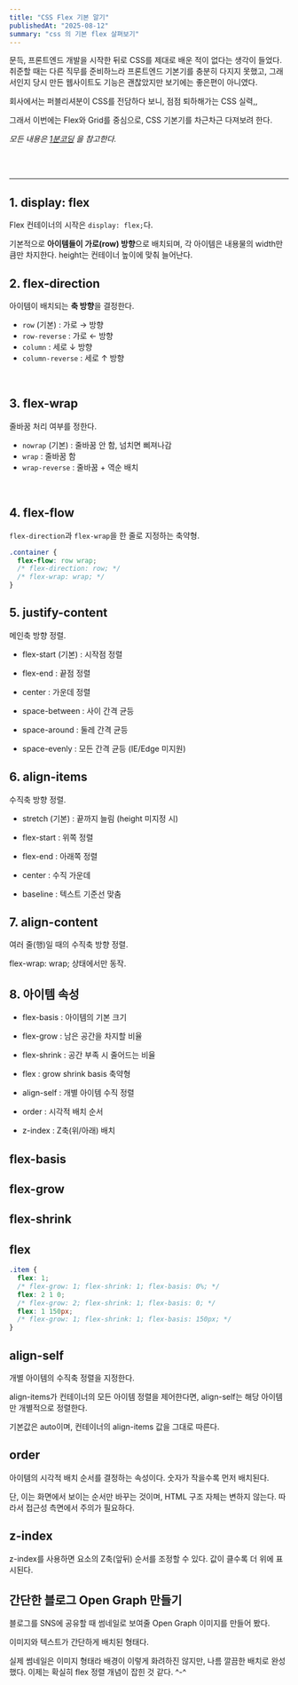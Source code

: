 ```yaml
---
title: "CSS Flex 기본 알기"
publishedAt: "2025-08-12"
summary: "css 의 기본 flex 살펴보기"
---
```


문득, 프론트엔드 개발을 시작한 뒤로 CSS를 제대로 배운 적이 없다는 생각이 들었다.
취준할 때는 다른 직무를 준비하느라 프론트엔드 기본기를 충분히 다지지 못했고,
그래서인지 당시 만든 웹사이트도 기능은 괜찮았지만 보기에는 좋은편이 아니였다.

회사에서는 퍼블리셔분이 CSS를 전담하다 보니, 점점 퇴하해가는 CSS 실력,,

그래서 이번에는 Flex와 Grid를 중심으로, CSS 기본기를 차근차근 다져보려 한다.

<i>모든 내용은 [1분코딩](https://studiomeal.com/archives/197) 을 참고한다.</i>

<br />
<br />

---

## 1. display: flex

Flex 컨테이너의 시작은 `display: flex;`다.

기본적으로 **아이템들이 가로(row) 방향**으로 배치되며, 각 아이템은 내용물의 width만큼만 차지한다. height는 컨테이너 높이에 맞춰 늘어난다.

<FlexGridFlex />

## 2. flex-direction

아이템이 배치되는 **축 방향**을 결정한다.

- `row` (기본) : 가로 → 방향
- `row-reverse` : 가로 ← 방향
- `column` : 세로 ↓ 방향
- `column-reverse` : 세로 ↑ 방향

<br />

<FlexGridFlexDirection />

## 3. flex-wrap

줄바꿈 처리 여부를 정한다.

- `nowrap` (기본) : 줄바꿈 안 함, 넘치면 삐져나감
- `wrap` : 줄바꿈 함
- `wrap-reverse` : 줄바꿈 + 역순 배치

<br />

<FlexGridWrap />

## 4. flex-flow

`flex-direction`과 `flex-wrap`을 한 줄로 지정하는 축약형.

```css
.container {
  flex-flow: row wrap;
  /* flex-direction: row; */
  /* flex-wrap: wrap; */
}
```

## 5. justify-content

메인축 방향 정렬.

- flex-start (기본) : 시작점 정렬

- flex-end : 끝점 정렬

- center : 가운데 정렬

- space-between : 사이 간격 균등

- space-around : 둘레 간격 균등

- space-evenly : 모든 간격 균등 (IE/Edge 미지원)

<FlexGridJustify />

## 6. align-items

수직축 방향 정렬.

- stretch (기본) : 끝까지 늘림 (height 미지정 시)

- flex-start : 위쪽 정렬

- flex-end : 아래쪽 정렬

- center : 수직 가운데

- baseline : 텍스트 기준선 맞춤

<FlexGridAlignItem />

## 7. align-content

여러 줄(행)일 때의 수직축 방향 정렬.

flex-wrap: wrap; 상태에서만 동작.

<FlexGridAlignContent />

## 8. 아이템 속성

- flex-basis : 아이템의 기본 크기

- flex-grow : 남은 공간을 차지할 비율

- flex-shrink : 공간 부족 시 줄어드는 비율

- flex : grow shrink basis 축약형

- align-self : 개별 아이템 수직 정렬

- order : 시각적 배치 순서

- z-index : Z축(위/아래) 배치

## flex-basis

<FlexGridFlexBasis />

## flex-grow

<FlexGridFlexGrow />

## flex-shrink

<FlexGridFlexShrink />

## flex

```css
.item {
  flex: 1;
  /* flex-grow: 1; flex-shrink: 1; flex-basis: 0%; */
  flex: 2 1 0;
  /* flex-grow: 2; flex-shrink: 1; flex-basis: 0; */
  flex: 1 150px;
  /* flex-grow: 1; flex-shrink: 1; flex-basis: 150px; */
}
```

<FlexGridFlexShort />

## align-self

개별 아이템의 수직축 정렬을 지정한다.

align-items가 컨테이너의 모든 아이템 정렬을 제어한다면, align-self는 해당 아이템만 개별적으로 정렬한다.

기본값은 auto이며, 컨테이너의 align-items 값을 그대로 따른다.

<FlexGridAlignSelf />

## order

아이템의 시각적 배치 순서를 결정하는 속성이다. 숫자가 작을수록 먼저 배치된다.

단, 이는 화면에서 보이는 순서만 바꾸는 것이며, HTML 구조 자체는 변하지 않는다. 따라서 접근성 측면에서 주의가 필요하다.

<FlexGridOrder />

## z-index

z-index를 사용하면 요소의 Z축(앞뒤) 순서를 조정할 수 있다.
값이 클수록 더 위에 표시된다.

<FlexGridZIndex />

## 간단한 블로그 Open Graph 만들기

블로그를 SNS에 공유할 때 썸네일로 보여줄 Open Graph 이미지를 만들어 봤다.

이미지와 텍스트가 간단하게 배치된 형태다.

<OgOgCardNew />

실제 썸네일은 이미지 형태라 배경이 이렇게 화려하진 않지만, 나름 깔끔한 배치로 완성했다. 이제는 확실히 flex 정렬 개념이 잡힌 것 같다. ^-^
